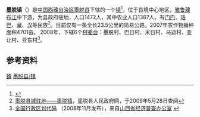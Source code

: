 {{中国乡级行政区
|景观照片文件名 = 
|景观照片描述 = 
|汉语拼音 = 
|其他语言 = [[藏文|藏文]]
|其他语言名称 = མེ་ཏོག་།
|旧称 = 
|地名出处 = 
|位置图文件名 = 
|位置图描述 = 
|自定义图片= 
|建置时间 = 
|政府驻地 = 
|毗邻 = 
|总面积 = 
|总人口 = 
|总人口年份 = 
|户籍人口 = 
|户籍人口年份 = 
|常住人口 = 1472人
|常住人口年份 = 2007
|人口密度 = 
|GDP = 
|GDP年份 = 
|邮政编码 = 
|电话区号 = 894
|官方网站 = 
|网站名称 = 
|54/26/24/100/000}}

'''墨脱镇'''（{{bo|z=མེ་ཏོག་}}）是[[中华人民共和国|中国]][[西藏自治区|西藏自治区]][[墨脱县|墨脱县]]下辖的一个[[行政建制镇|镇]]<ref>{{PRC admin/ref sgc|{{PRC admin/parent|54/26/24/100/000}}}}</ref>，位于县境中心地区，[[雅鲁藏布江|雅鲁藏布江]]中下游，为县政府驻地，人口1472人，其中农业人口1387人，有[[门巴族|门巴]]、[[珞巴族|珞巴]]、[[藏族|藏]]、[[汉族|汉]]等民族<ref name="gk">[http://www.motuo.gov.cn/Displays/Articals.aspx?ID=352 墨脱县城驻地——墨脱镇]{{dead link|date=2017年12月 |bot=InternetArchiveBot |fix-attempted=yes }}，墨脱县人民政府网，于2009年5月28日查阅</ref>。目前仅有一条全长23.5公里的简易公路。2007年农作物播种面积4701亩。
2008年，下辖6个[[村委会|村委会]]：墨脱村、巴日村、米日村、马迪村、亚让村、亚东村<ref>[http://www.sxjjpc.gov.cn/wjtz/200811070062_1_0.rar 全国行政区划代码] {{webarchive|url=https://web.archive.org/web/20110707041746/http://www.sxjjpc.gov.cn/wjtz/200811070062_1_0.rar |date=2011-07-07 }}（2008年11月发布），来自[http://www.sxjjpc.gov.cn/wjtz/200811070062.htm 山西省经济普查办公室] {{webarchive|url=https://web.archive.org/web/20110707041839/http://www.sxjjpc.gov.cn/wjtz/200811070062.htm |date=2011-07-07 }}</ref>。

== 参考资料 ==
{{註腳}}

{{墨脱县行政区划}}
[[Category:墨脱县行政区划|镇]]
[[Category:林芝市乡镇|墨脱县/镇]]